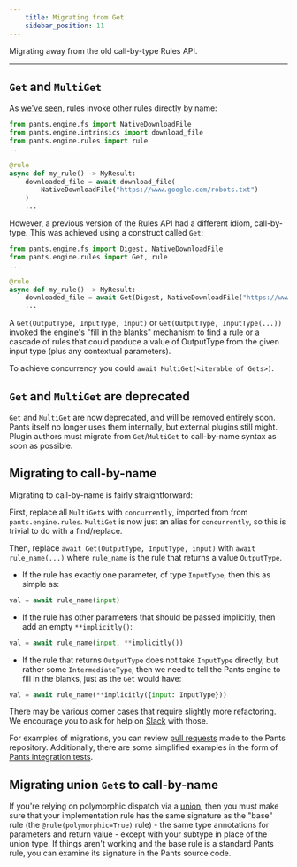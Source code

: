 ```yaml
---
    title: Migrating from Get
    sidebar_position: 11
---
```


Migrating away from the old call-by-type Rules API.

---

## `Get` and `MultiGet`

As [we've seen](./concepts.mdx), rules invoke other rules directly by name:

```python
from pants.engine.fs import NativeDownloadFile
from pants.engine.intrinsics import download_file
from pants.engine.rules import rule
...

@rule
async def my_rule() -> MyResult:
    downloaded_file = await download_file(
        NativeDownloadFile("https://www.google.com/robots.txt")
    )
    ...
```

However, a previous version of the Rules API had a different idiom, call-by-type. This was achieved using a construct called `Get`:

```python
from pants.engine.fs import Digest, NativeDownloadFile
from pants.engine.rules import Get, rule
...

@rule
async def my_rule() -> MyResult:
    downloaded_file = await Get(Digest, NativeDownloadFile("https://www.google.com/robots.txt"))
    ...
```

A `Get(OutputType, InputType, input)` or `Get(OutputType, InputType(...))` invoked the engine's "fill in the blanks" mechanism to find a rule or a cascade of rules that could produce a value of OutputType from the given input type (plus any contextual parameters).

To achieve concurrency you could `await MultiGet(<iterable of Gets>)`.

## `Get` and `MultiGet` are deprecated

`Get` and `MultiGet` are now deprecated, and will be removed entirely soon. Pants itself no longer uses them internally, but external plugins still might. Plugin authors must migrate from `Get`/`MultiGet` to call-by-name syntax as soon as possible.

## Migrating to call-by-name

Migrating to call-by-name is fairly straightforward:

First, replace all `MultiGet`s with `concurrently`, imported from from `pants.engine.rules`. `MultiGet` is now just an alias for `concurrently`, so this is trivial to do with a find/replace.

Then, replace `await Get(OutputType, InputType, input)` with `await rule_name(...)` where `rule_name` is the rule that returns a value `OutputType`.

- If the rule has exactly one parameter, of type `InputType`, then this as simple as:

```python
val = await rule_name(input)
```

- If the rule has other parameters that should be passed implicitly, then add an empty `**implicitly()`:

```python
val = await rule_name(input, **implicitly())
```

- If the rule that returns `OutputType` does not take `InputType` directly, but rather some `IntermediateType`, then we need to tell the Pants engine to fill in the blanks, just as the `Get` would have:

```python
val = await rule_name(**implicitly({input: InputType}))
```

There may be various corner cases that require slightly more refactoring. We encourage you to ask for help on [Slack](/community/getting-help) with those.

For examples of migrations, you can review [pull requests](https://github.com/pantsbuild/pants/pulls?q=is%3Apr+%22call-by-name%22+is%3Aclosed) made to the Pants repository. Additionally, there are some simplified examples in the form of [Pants integration tests](https://github.com/pantsbuild/pants/blob/main/src/python/pants/goal/migrate_call_by_name_integration_test.py).

## Migrating union `Get`s to call-by-name

If you're relying on polymorphic dispatch via a [union](./union-rules-advanced.mdx), then you must make sure that your implementation rule has the same signature as the "base" rule (the `@rule(polymorphic=True)` rule) - the same type annotations for parameters and return value - except with your subtype in place of the union type. If things aren't working and the base rule is a standard Pants rule, you can examine its signature in the Pants source code.
